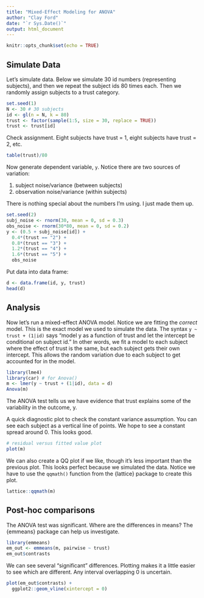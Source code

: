 ```yaml
---
title: "Mixed-Effect Modeling for ANOVA"
author: "Clay Ford"
date: "`r Sys.Date()`"
output: html_document
---
```


```r
knitr::opts_chunk$set(echo = TRUE)
```

## Simulate Data

Let's simulate data. Below we simulate 30 id numbers (representing subjects), and then we repeat the subject ids 80 times each. Then we randomly assign subjects to a trust category.

```r
set.seed(1)
N <- 30 # 30 subjects
id <- gl(n = N, k = 80)
trust <- factor(sample(1:5, size = 30, replace = TRUE))
trust <- trust[id]
```

Check assignment. Eight subjects have trust = 1, eight subjects have trust = 2, etc.

```r
table(trust)/80
```

Now generate dependent variable, `y`. Notice there are two sources of variation:

1. subject noise/variance (between subjects)
2. observation noise/variance (within subjects)

There is nothing special about the numbers I'm using. I just made them up.

```r
set.seed(2)
subj_noise <- rnorm(30, mean = 0, sd = 0.3)
obs_noise <- rnorm(30*80, mean = 0, sd = 0.2)
y <- (0.5 + subj_noise[id]) + 
  0.4*(trust == "2") +
  0.8*(trust == "3") +
  1.2*(trust == "4") + 
  1.6*(trust == "5") + 
  obs_noise
```

Put data into data frame:

```r
d <- data.frame(id, y, trust)
head(d)
```

## Analysis

Now let's run a mixed-effect ANOVA model. Notice we are fitting the _correct_ model. This is the exact model we used to simulate the data. The syntax `y ~ trust + (1|id)` says "model y as a function of trust and let the intercept be conditional on subject id." In other words, we fit a model to each subject where the effect of trust is the same, but each subject gets their own intercept. This allows the random variation due to each subject to get accounted for in the model. 

```r
library(lme4)
library(car) # for Anova()
m <- lmer(y ~ trust + (1|id), data = d)
Anova(m)
```

The ANOVA test tells us we have evidence that trust explains some of the variability in the outcome, y. 

A quick diagnostic plot to check the constant variance assumption. You can see each subject as a vertical line of points. We hope to see a constant spread around 0. This looks good.

```r
# residual versus fitted value plot
plot(m)
```

We can also create a QQ plot if we like, though it's less important than the previous plot. This looks perfect because we simulated the data. Notice we have to use the `qqmath()` function from the {lattice} package to create this plot.

```r
lattice::qqmath(m)
```

## Post-hoc comparisons

The ANOVA test was significant. Where are the differences in means? The {emmeans} package can help us investigate.

```r
library(emmeans)
em_out <- emmeans(m, pairwise ~ trust)
em_out$contrasts
```

We can see several "significant" differences. Plotting makes it a little easier to see which are different. Any interval overlapping 0 is uncertain. 

```r
plot(em_out$contrasts) +
  ggplot2::geom_vline(xintercept = 0)
```

